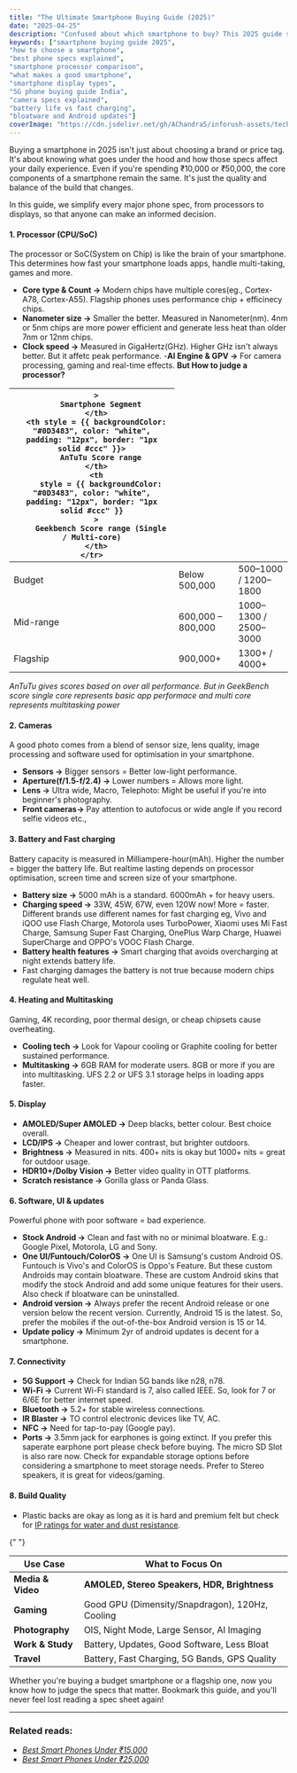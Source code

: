 ```yaml
---
title: "The Ultimate Smartphone Buying Guide (2025)"
date: "2025-04-25"
description: "Confused about which smartphone to buy? This 2025 guide simplifies specs like processors, cameras, displays, battery, and more for all budgets."
keywords: ["smartphone buying guide 2025",  
"how to choose a smartphone", 
"best phone specs explained",  
"smartphone processor comparison",  
"what makes a good smartphone",  
"smartphone display types",  
"5G phone buying guide India",  
"camera specs explained",  
"battery life vs fast charging",  
"bloatware and Android updates"]
coverImage: "https://cdn.jsdelivr.net/gh/AChandra5/inforush-assets/tech-gadgets/smartphone-buying-guide.png"
---
```


Buying a smartphone in 2025 isn't just about choosing a brand or price tag. It's about knowing what goes under the hood and how those specs affect your daily experience. Even if you're spending ₹10,000 or ₹50,000, the core components of a smartphone remain the same. It's just the quality and balance of the build that changes.

In this guide, we simplify every major phone spec, from processors to displays, so that anyone can make an informed decision.

#### 1. Processor (CPU/SoC)

The processor or SoC(System on Chip) is like the brain of your smartphone. This determines how fast your smartphone loads apps, handle multi-taking, games and more.

- **Core type & Count ->** Modern chips have multiple cores(eg., Cortex-A78, Cortex-A55). Flagship phones uses performance chip + efficinecy chips.
- **Nanometer size ->** Smaller the better. Measured in Nanometer(nm). 4nm or 5nm chips are more power efficient and generate less heat than older 7nm or 12nm chips.
- **Clock speed ->** Measured in GigaHertz(GHz). Higher GHz isn't always better. But it affetc peak performance. -**AI Engine & GPV ->** For camera processing, gaming and real-time effects. **But How to judge a processor?**

<table
  style={{
    width: "90%",
    borderCollapse: "collapse",
    marginTop: "20px",
    fontSize: "0.7rem",
    margin: "auto"
  }}
>
  <thead>
    <tr style={{ backgroundColor: "#f4f4f4" }}>
      <th
               style = {{ backgroundColor: "#0D3483", color: "white", padding: "12px", border: "1px solid #ccc" }}

      >
        Smartphone Segment
      </th>
      <th style = {{ backgroundColor: "#0D3483", color: "white", padding: "12px", border: "1px solid #ccc" }}>
        AnTuTu Score range
      </th>
      <th
        style = {{ backgroundColor: "#0D3483", color: "white", padding: "12px", border: "1px solid #ccc" }}
      >
        Geekbench Score range (Single / Multi-core)
      </th>
    </tr>
  </thead>
  <tbody>
    <tr>
      <td style={{ border: "1px solid #dbdde0", padding: "10px", fontSize: "1rem" }}>Budget</td>
      <td style={{ border: "1px solid #dbdde0", padding: "10px", fontSize: "1rem" }}>
        Below 500,000
      </td>
      <td style={{ border: "1px solid #dbdde0", padding: "10px", fontSize: "1rem" }}>
        500–1000 / 1200–1800
      </td>
    </tr>
    <tr>
      <td style={{ border: "1px solid #dbdde0", padding: "10px", fontSize: "1rem" }}>
        Mid-range
      </td>
      <td style={{ border: "1px solid #dbdde0", padding: "10px", fontSize: "1rem" }}>
        600,000 – 800,000
      </td>
      <td style={{ border: "1px solid #dbdde0", padding: "10px", fontSize: "1rem" }}>
        1000–1300 / 2500–3000
      </td>
    </tr>
    <tr>
      <td style={{ border: "1px solid #dbdde0", padding: "10px", fontSize: "1rem" }}>Flagship</td>
      <td style={{ border: "1px solid #dbdde0", padding: "10px", fontSize: "1rem" }}>900,000+</td>
      <td style={{ border: "1px solid #dbdde0", padding: "10px", fontSize: "1rem" }}>
        1300+ / 4000+
      </td>
    </tr>
  </tbody>
</table>
<em style={{fontSize: "1rem", padding: "5px"}}>AnTuTu gives scores based on over all performance. But in GeekBench score single core represents basic app performace and multi core represents multitasking power</em>

#### 2. Cameras

A good photo comes from a blend of sensor size, lens quality, image processing and software used for optimisation in your smartphone.

- **Sensors ->** Bigger sensors = Better low-light performance.
- **Aperture(f/1.5-f/2.4) ->** Lower numbers = Allows more light.
- **Lens ->** Ultra wide, Macro, Telephoto: Might be useful if you're into beginner's  photography.
- **Front cameras->** Pay attention to autofocus or wide angle if you record selfie videos etc.,

#### 3. Battery and Fast charging

Battery capacity is measured in Milliampere-hour(mAh). Higher the number = bigger the battery life. But realtime lasting depends on processor optimisation, screen time and screen size of your smartphone.

- **Battery size ->** 5000 mAh is a standard. 6000mAh + for heavy users.
- **Charging speed ->** 33W, 45W, 67W, even 120W now! More = faster. Different brands use different names for fast charging eg, Vivo and iQOO use Flash Charge, Motorola uses TurboPower, Xiaomi uses Mi Fast Charge, Samsung Super Fast Charging, OnePlus Warp Charge, Huawei SuperCharge and OPPO's VOOC Flash Charge.
- **Battery health features ->** Smart charging that avoids overcharging at night extends battery life.
- Fast charging damages the battery is not true because modern chips regulate heat well.

#### 4. Heating and Multitasking

Gaming, 4K recording, poor thermal design, or cheap chipsets cause overheating.

- **Cooling tech ->** Look for Vapour cooling or Graphite cooling for better sustained performance.
- **Multitasking ->** 6GB RAM for moderate users. 8GB or more if you are into multitasking. UFS 2.2 or UFS 3.1 storage helps in loading apps faster.

#### 5. Display

- **AMOLED/Super AMOLED ->** Deep blacks, better colour. Best choice overall.
- **LCD/IPS ->** Cheaper and lower contrast, but brighter outdoors.
- **Brightness ->** Measured in nits. 400+ nits is okay but 1000+ nits = great for outdoor usage.
- **HDR10+/Dolby Vision ->** Better video quality in OTT platforms.
- **Scratch resistance ->** Gorilla glass or Panda Glass.

#### 6. Software, UI & updates

Powerful phone with poor software = bad experience.

- **Stock Android ->** Clean and fast with no or minimal bloatware. E.g.: Google Pixel, Motorola, LG and Sony.
- **One UI/Funtouch/ColorOS ->** One UI is Samsung's custom Android OS. Funtouch is Vivo's and ColorOS is Oppo's Feature. But these custom Androids may contain bloatware. These are custom Android skins that modify the stock Android and add some unique features for their users. Also check if bloatware can be uninstalled.
- **Android version ->**  Always prefer the recent Android release or one version below the recent version. Currently, Android 15 is the latest. So, prefer the mobiles if the out-of-the-box Android version is 15 or 14.
- **Update policy ->** Minimum 2yr of android updates is decent for a smartphone.

#### 7. Connectivity

- **5G Support ->** Check for Indian 5G bands like n28, n78.
- **Wi-Fi ->** Current Wi-Fi standard is 7, also called IEEE. So, look for 7 or 6/6E for better internet speed.
- **Bluetooth ->** 5.2+ for stable wireless connections.
- **IR Blaster ->** TO control electronic devices like TV, AC.
- **NFC ->** Need for tap-to-pay (Google pay).
- **Ports ->** 3.5mm jack for earphones is going extinct. If you prefer this saperate earphone port please check before buying. The micro SD Slot is also rare now. Check for expandable storage options before considering a smartphone to meet storage needs. Prefer to Stereo speakers, it is great for videos/gaming.

#### 8. Build Quality

- Plastic backs are okay as long as it is hard and premium felt but check for <a href="https://www.digitaltrends.com/mobile/what-do-ip-ratings-mean/#dt-heading-military-specifications-and-standards" target='_blank'>IP ratings for water and dust resistance</a>.

{" "}

<table
  style={{
    width: "100%",
    borderCollapse: "collapse",
    marginTop: "20px",
    fontSize: "1rem",
  }}
>
  <thead>
    <tr style={{ backgroundColor: "#f4f4f4" }}>
      <th style = {{ backgroundColor: "#0D3483", color: "white", padding: "12px", border: "1px solid #ccc", fontSize: "1rem" }}>Use Case</th>
      <th style = {{ backgroundColor: "#0D3483", color: "white", padding: "12px", border: "1px solid #ccc", fontSize: "1rem" }}>What to Focus On</th>
    </tr>
  </thead>
  <tbody>
    <tr>
      <td style={{ border: "1px solid #dbdde0", padding: "10px", fontSize: "1rem" }}><strong>Media & Video</strong></td>
      <td style={{ border: "1px solid #dbdde0", padding: "10px", fontSize: "1rem" }}><strong>AMOLED, Stereo Speakers, HDR, Brightness</strong></td>
    </tr>
    <tr>
      <td style={{ border: "1px solid #dbdde0", padding: "10px", fontSize: "1rem" }}><strong>Gaming</strong></td>
      <td style={{ border: "1px solid #dbdde0", padding: "10px", fontSize: "1rem" }}>Good GPU (Dimensity/Snapdragon), 120Hz, Cooling</td>
    </tr>
    <tr>
      <td style={{ border: "1px solid #dbdde0", padding: "10px", fontSize: "1rem" }}><strong>Photography</strong></td>
      <td style={{ border: "1px solid #dbdde0", padding: "10px", fontSize: "1rem" }}>OIS, Night Mode, Large Sensor, AI Imaging</td>
    </tr>
    <tr>
      <td style={{ border: "1px solid #dbdde0", padding: "10px", fontSize: "1rem" }}><strong>Work & Study</strong></td>
      <td style={{ border: "1px solid #dbdde0", padding: "10px", fontSize: "1rem" }}>Battery, Updates, Good Software, Less Bloat</td>
    </tr>
    <tr>
      <td style={{ border: "1px solid #dbdde0", padding: "10px", fontSize: "1rem" }}><strong>Travel</strong></td>
      <td style={{ border: "1px solid #dbdde0", padding: "10px", fontSize: "1rem" }}>Battery, Fast Charging, 5G Bands, GPS Quality</td>
    </tr>
  </tbody>
</table>

Whether you're buying a budget smartphone or a flagship one, now you know how to judge the specs that matter. Bookmark this guide, and you'll never feel lost reading a spec sheet again!

---
### Related reads:
- <em><a href="/category/tech-gadgets/best-smart-phones-under-15000"
      >Best Smart Phones Under ₹15,000</a></em>
- <em><a href="/category/tech-gadgets/best-smartphones-under-25000"
      >Best Smart Phones Under ₹25,000</a></em>
